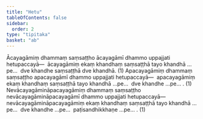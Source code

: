 ```yaml
---
title: "Hetu"
tableOfContents: false
sidebar:
  order: 2
type: "tipitaka"
basket: "ab"
---
```



<DynamicBreadcrumb />

<Division number="37">

<Paragraph number="1543">
Ācayagāmiṃ dhammaṃ saṃsaṭṭho ācayagāmī dhammo uppajjati hetupaccayā—  ācayagāmiṃ ekaṃ khandhaṃ saṃsaṭṭhā tayo khandhā …pe…  dve khandhe saṃsaṭṭhā dve khandhā. (1)
</Paragraph>

<Paragraph number="1544">
Apacayagāmiṃ dhammaṃ saṃsaṭṭho apacayagāmī dhammo uppajjati hetupaccayā—  apacayagāmiṃ ekaṃ khandhaṃ saṃsaṭṭhā tayo khandhā …pe…  dve khandhe …pe… . (1)
</Paragraph>

<Paragraph number="1545">
Nevācayagāmināpacayagāmiṃ dhammaṃ saṃsaṭṭho nevācayagāmināpacayagāmī dhammo uppajjati hetupaccayā—  nevācayagāmināpacayagāmiṃ ekaṃ khandhaṃ saṃsaṭṭhā tayo khandhā …pe…  dve khandhe …pe…  paṭisandhikkhaṇe …pe… . (1)
</Paragraph>
</Division>